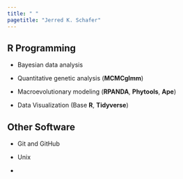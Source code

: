 ```yaml
---
title: " "
pagetitle: "Jerred K. Schafer"
---
```


<link rel="stylesheet" href="styles.css" type="text/css">
<link rel="stylesheet" href="academicicons/css/academicons.min.css"/>

## R Programming

- Bayesian data analysis

- Quantitative genetic analysis (**MCMCglmm**)

- Macroevolutionary modeling (**RPANDA**, **Phytools**, **Ape**)

- Data Visualization (Base **R**, **Tidyverse**)

## Other Software

- Git and GitHub  

- Unix

- \LaTeX


